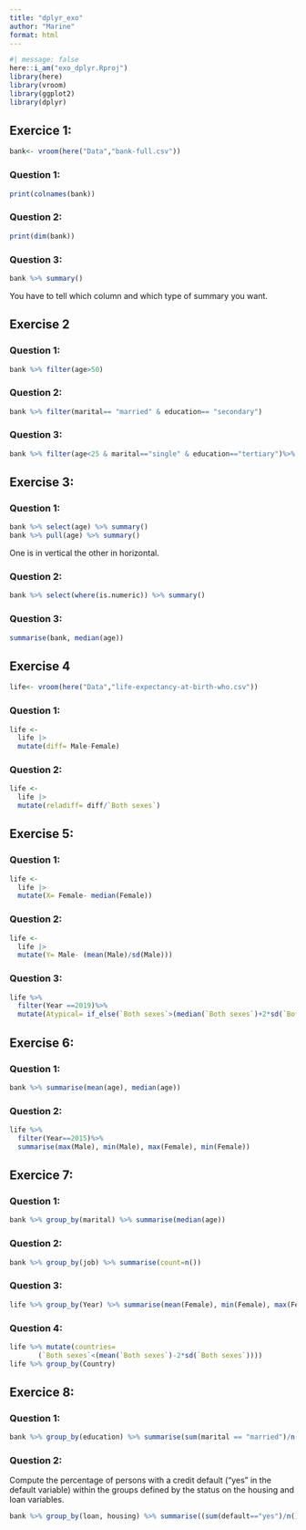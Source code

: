 ```yaml
---
title: "dplyr_exo"
author: "Marine"
format: html
---
```

```r
#| message: false
here::i_am("exo_dplyr.Rproj")
library(here)
library(vroom)
library(ggplot2)
library(dplyr)
```

## Exercice 1:

```r
bank<- vroom(here("Data","bank-full.csv"))
```

### Question 1: 
```r
print(colnames(bank))
```
### Question 2: 
```r
print(dim(bank))
```

### Question 3: 
```r
bank %>% summary()
```
You have to tell which column and which type of summary you want. 


## Exercise 2

### Question 1: 
```r
bank %>% filter(age>50)
```

### Question 2: 
```r
bank %>% filter(marital== "married" & education== "secondary")
```
### Question 3:
```r
bank %>% filter(age<25 & marital=="single" & education=="tertiary")%>% summary()
```
## Exercise 3:

### Question 1: 
```r
bank %>% select(age) %>% summary()
bank %>% pull(age) %>% summary()
```
One is in vertical the other in horizontal. 

### Question 2:
```r
bank %>% select(where(is.numeric)) %>% summary()
```
### Question 3: 
```r
summarise(bank, median(age))
```

## Exercise 4 
```r
life<- vroom(here("Data","life-expectancy-at-birth-who.csv"))
```
### Question 1: 
```r
life <-
  life |>
  mutate(diff= Male-Female) 
```

### Question 2:
```r
life <-
  life |>
  mutate(reladiff= diff/`Both sexes`) 
```

## Exercise 5: 

### Question 1: 
```r
life <-
  life |>
  mutate(X= Female- median(Female)) 
```

### Question 2: 
```r
life <-
  life |>
  mutate(Y= Male- (mean(Male)/sd(Male)))
```

### Question 3: 
```r
life %>% 
  filter(Year ==2019)%>%
  mutate(Atypical= if_else(`Both sexes`>(median(`Both sexes`)+2*sd(`Both sexes`))|`Both sexes`<(median(`Both sexes`)-2*sd(`Both sexes`)), TRUE, FALSE ))
```
## Exercise 6: 

### Question 1: 
```r
bank %>% summarise(mean(age), median(age))
```
### Question 2: 
```r
life %>%
  filter(Year==2015)%>%
  summarise(max(Male), min(Male), max(Female), min(Female))
```
## Exercice 7: 

### Question 1: 
```r
bank %>% group_by(marital) %>% summarise(median(age))
```
### Question 2: 
```r
bank %>% group_by(job) %>% summarise(count=n())
```
### Question 3: 
```r
life %>% group_by(Year) %>% summarise(mean(Female), min(Female), max(Female))
```
### Question 4: 
```r
life %>% mutate(countries=
       (`Both sexes`<(mean(`Both sexes`)-2*sd(`Both sexes`))))
life %>% group_by(Country)
```

## Exercice 8:

### Question 1: 
```r
bank %>% group_by(education) %>% summarise(sum(marital == "married")/n()*100)
```

### Question 2: 
Compute the percentage of persons with a credit default (“yes” in the default variable)
within the groups defined by the status on the housing and loan variables.
```r
bank %>% group_by(loan, housing) %>% summarise((sum(default=="yes")/n())*100)
```

